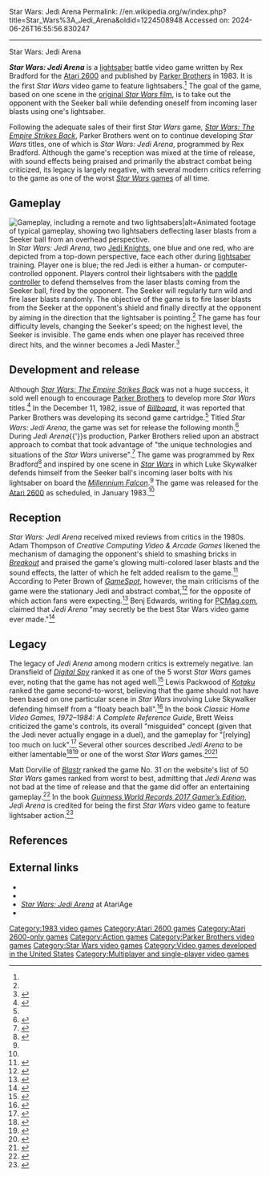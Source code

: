 Star Wars: Jedi Arena
Permalink: //en.wikipedia.org/w/index.php?title=Star_Wars%3A_Jedi_Arena&oldid=1224508948
Accessed on: 2024-06-26T16:55:56.830247



------
Star Wars: Jedi Arena
{{Short description|1983 lightsaber battle video game}}
{{good article}}
{{use mdy dates|date=October 2016}}
{{Infobox video game
|image = Jedi Arena.jpg
|alt=The cover shows Luke Skywalker deflecting a laser blast from a Seeker ball by using his lightsaber.
|caption = Cover art
|developer = [[Parker Brothers]]
|publisher = Parker Brothers
|programmer = Rex Bradford<ref>{{cite book|last1=Montfort|first1=Nick|last2=Bogost|first2=Ian|title=Racing the Beam|publisher=[[MIT Press]]|year=2009|isbn=978-0-262-01257-7|title-link=Racing the Beam|author-link2=Ian Bogost|author-link1=Nick Montfort|page=166}}</ref>
|released = January 1983
|genre = [[Action video game|Action]]
|modes = [[Single-player video game|Single-player]], [[multiplayer video game|multiplayer]]
|platforms = [[Atari 2600]]
}}

'''''Star Wars: Jedi Arena''''' is a [[lightsaber]] battle video game written by Rex Bradford for the [[Atari 2600]] and published by [[Parker Brothers]] in 1983. It is the first ''Star Wars'' video game to feature lightsabers.<ref name=gwr2017/> The goal of the game, based on one scene in the [[Star Wars (film)|original ''Star Wars'' film]], is to take out the opponent with the Seeker ball while defending oneself from incoming laser blasts using one's lightsaber.

Following the adequate sales of their first ''Star Wars'' game'', [[Star Wars: The Empire Strikes Back (1982 video game)|Star Wars: The Empire Strikes Back]]'', Parker Brothers went on to continue developing ''Star Wars'' titles, one of which is ''Star Wars: Jedi Arena'', programmed by Rex Bradford. Although the game's reception was mixed at the time of release, with sound effects being praised and primarily the abstract combat being criticized, its legacy is largely negative, with several modern critics referring to the game as one of the worst [[List of Star Wars video games|''Star Wars'' games]] of all time.

==Gameplay==
[[File:Star Wars Jedi Arena gameplay.gif|thumb|left|Gameplay, including a remote and two lightsabers|alt=Animated footage of typical gameplay, showing two lightsabers deflecting laser blasts from a Seeker ball from an overhead perspective.]]
In ''Star Wars: Jedi Arena'', two [[Jedi|Jedi Knights]], one blue and one red, who are depicted from a top-down perspective, face each other during [[lightsaber]] training. Player one is blue; the red Jedi is either a human- or computer-controlled opponent. Players control their lightsabers with the [[Paddle (game controller)|paddle controller]] to defend themselves from the laser blasts coming from the Seeker ball, fired by the opponent. The Seeker will regularly turn wild and fire laser blasts randomly. The objective of the game is to fire laser blasts from the Seeker at the opponent's shield and finally directly at the opponent by aiming in the direction that the lightsaber is pointing.<ref name=GT-gameplay/> The game has four difficulty levels, changing the Seeker's speed; on the highest level, the Seeker is invisible. The game ends when one player has received three direct hits, and the winner becomes a Jedi Master.<ref>{{cite book|url=https://atariage.com/manual_html_page.php?SoftwareLabelID=502|title=Star Wars: Jedi Arena manual|publisher=[[Parker Brothers]]|via=atariage.com|date=1983|access-date=October 18, 2016}}</ref>

==Development and release==
Although ''[[Star Wars: The Empire Strikes Back (1982 video game)|Star Wars: The Empire Strikes Back]]'' was not a huge success, it sold well enough to encourage [[Parker Brothers]] to develop more ''Star Wars'' titles.<ref>{{cite book|url=https://books.google.com/books?id=pAjYCgAAQBAJ&q=star+wars+jedi+arena+back+game+sold+parker+brothers&pg=PT325|title=Star Wars FAQ: Everything Left to Know About the Trilogy That Changed the Movies|first=Mark|last=Clark|via=[[Google Books]]|publisher=[[Applause Theatre & Cinema Books]]|isbn=9781480360181|date=August 1, 2015|access-date=October 23, 2016}}</ref> In the December 11, 1982, issue of ''[[Billboard (magazine)|Billboard]]'', it was reported that Parker Brothers was developing its second game cartridge.<ref name=GS-retro/> Titled ''Star Wars: Jedi Arena'', the game was set for release the following month.<ref>{{cite magazine|url=https://books.google.com/books?id=8iMEAAAAMBAJ&q=star+wars+jedi+arena&pg=PT7|page=8|title=''Billboard'' Vol. 94 No. 49|via=[[Google Books]]|magazine=[[Billboard (magazine)|Billboard]]|publisher=[[Prometheus Global Media]]|date=December 11, 1982|access-date=October 17, 2016}}</ref> During ''Jedi Arena''{{'}}s production, Parker Brothers relied upon an abstract approach to combat that took advantage of "the unique technologies and situations of the ''Star Wars'' universe".<ref>{{cite book|url=https://books.google.com/books?id=oK3D4i5ldKgC&q=star+wars+jedi+arena+parker+brothers&pg=PA96|page=96|title=Before the Crash: Early Video Game History|first=Mark J.P.|last=Wolf|via=[[Google Books]]|publisher=[[Wayne State University]]|isbn=9780814337226|date=June 15, 2012|access-date=October 22, 2016}}</ref> The game was programmed by Rex Bradford<ref>{{cite book|url=https://books.google.com/books?id=DqePfdz_x6gC&q=star+wars+jedi+arena+programmed+by&pg=PA166|page=166|title=Racing the Beam: The Atari Video Computer System|first1=Nick|last1=Montfort|first2=Ian|last2=Bogost|via=[[Google Books]]|publisher=[[The MIT Press]]|isbn=9780262254939|date=January 9, 2009|access-date=October 22, 2016}}</ref> and inspired by one scene in ''[[Star Wars (film)|Star Wars]]'' in which Luke Skywalker defends himself from the Seeker ball's incoming laser bolts with his lightsaber on board the ''[[Millennium Falcon]]''.<ref name=gameplay-film/> The game was released for the [[Atari 2600]] as scheduled, in January 1983.<ref name=GS-retro/>

==Reception==
''Star Wars: Jedi Arena'' received mixed reviews from critics in the 1980s. Adam Thompson of ''Creative Computing Video & Arcade Games'' likened the mechanism of damaging the opponent's shield to smashing bricks in ''[[Breakout (video game)|Breakout]]'' and praised the game's glowing multi-colored laser blasts and the sound effects, the latter of which he felt added realism to the game.<ref>{{cite magazine|url=http://www.atarimagazines.com/cva/v1n2/jediarena.php|page=42|title=''Creative Computing Video & Arcade Games'' Vol. 1, No. 2|first=Adam|last=Thompson|magazine=atarimagazines.com|date=Fall 1983|access-date=October 18, 2016|archive-url=https://web.archive.org/web/20161103001142/http://www.atarimagazines.com/cva/v1n2/jediarena.php|archive-date=November 3, 2016}}</ref> According to Peter Brown of ''[[GameSpot]]'', however, the main criticisms of the game were the stationary Jedi and abstract combat,<ref name=GS-retro>{{cite web|url=http://www.gamespot.com/articles/the-history-of-star-wars-video-games-part-1-1982-1998/1100-6419998/|title=The History of ''Star Wars'' Video Games Part 1: 1982–1998|first=Peter|last=Brown|work=[[GameSpot]]|publisher=[[CBS Interactive]]|date=May 31, 2014|access-date=October 16, 2016|archive-url=https://web.archive.org/web/20161103000930/http://www.gamespot.com/articles/the-history-of-star-wars-video-games-part-1-1982-1998/1100-6419998/|archive-date=November 3, 2016}}</ref> for the opposite of which action fans were expecting.<ref name=GT-gameplay>{{cite web|url=https://www.youtube.com/watch?v=e7ok_vEAke0 |archive-url=https://ghostarchive.org/varchive/youtube/20211220/e7ok_vEAke0 |archive-date=2021-12-20 |url-status=live|title=''Star Wars'' Retrospective – Episode 1|via=[[YouTube]]|work=[[GameTrailers]]|publisher=[[IGN]]|date=May 17, 2016|access-date=October 20, 2016}}{{cbignore}}</ref> Benj Edwards, writing for [[PCMag|PCMag.com]], claimed that ''Jedi Arena'' "may secretly be the best Star Wars video game ever made."<ref>{{Cite web|title=7 Forgotten Atari 2600 Classics|url=https://www.pcmag.com/news/7-forgotten-atari-2600-classics|access-date=2021-03-04|website=PCMAG|language=en}}</ref>

==Legacy==
The legacy of ''Jedi Arena'' among modern critics is extremely negative. Ian Dransfield of ''[[Digital Spy]]'' ranked it as one of the 5 worst ''Star Wars'' games ever, noting that the game has not aged well.<ref>{{cite web|url=http://www.digitalspy.com/gaming/star-wars/feature/a773832/the-5-worst-star-wars-games-ever/|title=5 terrible ''Star Wars'' games from the Dark Side of the Force|first=Ian|last=Dransfield|work=[[Digital Spy]]|publisher=[[Hearst Magazines UK]]|date=November 16, 2015|access-date=October 16, 2016|archive-url=https://web.archive.org/web/20161103001503/http://www.digitalspy.com/gaming/star-wars/feature/a773832/the-5-worst-star-wars-games-ever/|archive-date=November 3, 2016}}</ref> Lewis Packwood of ''[[Kotaku]]'' ranked the game second-to-worst, believing that the game should not have been based on one particular scene in ''Star Wars'' involving Luke Skywalker defending himself from a "floaty beach ball".<ref>{{cite web|url=http://www.kotaku.co.uk/2016/05/04/every-star-wars-game-ever-from-worst-to-best|title=Every ''Star Wars'' Game Ever, From Worst to Best|first=Lewis|last=Packwood|work=[[Kotaku]]|publisher=[[Gawker Media]]|date=May 4, 2016|access-date=October 16, 2016}}</ref> In the book ''Classic Home Video Games, 1972–1984: A Complete Reference Guide'', Brett Weiss criticized the game's controls, its overall "misguided" concept (given that the Jedi never actually engage in a duel), and the gameplay for "[relying] too much on luck".<ref name=gameplay-film>{{cite book|url=https://books.google.com/books?id=BzxTtml8Jq4C&q=star+wars+jedi+arena&pg=PA113|pages=113–114|title=Classic Home Video Games, 1972–1984: A Complete Reference Guide|first=Brett|last=Weiss|via=[[Google Books]]|publisher=[[McFarland & Company]]|isbn=9780786432264|date=March 7, 2012|access-date=October 22, 2016}}</ref> Several other sources described ''Jedi Arena'' to be either lamentable<ref>{{cite web|url=http://www.1up.com/features/star-wars-roundup|page=1|title=Retro Roundup: ''Star Wars''|first1=Jeremy|last1=Parish|first2=Mike|last2=Nelson|work=[[1UP.com]]|publisher=[[IGN]]|date=May 25, 2007|access-date=October 17, 2016 |archive-url=https://archive.today/20161111015607/http://www.1up.com/features/star-wars-roundup |archive-date=November 11, 2016}}</ref><ref>{{cite journal|date=July 2008|title=The Making of... Star Wars|journal=[[Retro Gamer]]|issue=52|pages=26|publisher=[[Imagine Publishing]]}}</ref> or one of the worst ''Star Wars'' games.<ref>{{cite magazine|url=http://www.gameinformer.com/b/features/archive/2015/12/18/worst-star-wars-games.aspx?PageIndex=2&_1&PostPageIndex=2|page=2|title=A Disturbance In The Force: The 10 Worst ''Star Wars'' Games|first=Javy|last=Gwaltney|magazine=[[Game Informer]]|publisher=[[GameStop]]|date=December 19, 2015|access-date=October 16, 2016|archive-url=https://web.archive.org/web/20161103002051/http://www.gameinformer.com/b/features/archive/2015/12/18/worst-star-wars-games.aspx?PageIndex=2&_1&PostPageIndex=2|archive-date=November 3, 2016}}</ref><ref>{{cite web|url=http://www.ign.com/articles/2008/05/16/star-wars-game-retrospective|page=1|title=''Star Wars'' game retrospective|work=[[IGN]]|publisher=[[Ziff Davis]]|date=May 16, 2008|access-date=October 17, 2016|archive-url=https://web.archive.org/web/20161103002922/http://www.ign.com/articles/2008/05/16/star-wars-game-retrospective|archive-date=November 3, 2016}}</ref>

Matt Dorville of ''[[Blastr]]'' ranked the game No. 31 on the website's list of 50 ''Star Wars'' games ranked from worst to best, admitting that ''Jedi Arena'' was not bad at the time of release and that the game did offer an entertaining gameplay.<ref>{{cite web|url=http://www.blastr.com/2015-10-25/50-star-wars-video-games-ranked-worst-best|title=50 Star Wars video games ranked from worst to best|first=Matt|last=Dorville|work=[[Blastr]]|publisher=[[NBCUniversal Cable]]|date=October 25, 2015|access-date=October 16, 2016|archive-url=https://web.archive.org/web/20161103002547/http://www.blastr.com/2015-10-25/50-star-wars-video-games-ranked-worst-best|archive-date=November 3, 2016}}</ref> In the book ''[[Guinness World Records Gamer’s Edition|Guinness World Records 2017 Gamer’s Edition]]'', ''Jedi Arena'' is credited for being the first ''Star Wars'' video game to feature lightsaber action.<ref name=gwr2017>{{cite book|url=https://books.google.com/books?id=SSJoDQAAQBAJ&q=star+wars+jedi+arena&pg=PP8|page=116|isbn=9780606392938|title=Guinness World Records 2017 Gamer's Edition|publisher=[[Macmillan Publishers]]|via=[[Google Books]]|date=October 17, 2016|access-date=December 1, 2016}}</ref>

== References ==
{{reflist}}

==External links==
* {{Wookieepedia|Star Wars: Jedi Arena|''Star Wars: Jedi Arena''}}
* {{atarimania|id=12444}}
* [http://www.atariage.com/software_page.html?SoftwareID=1350 ''Star Wars: Jedi Arena''] {{Webarchive|url=https://web.archive.org/web/20071119035124/http://www.atariage.com/software_page.html?SoftwareID=1350 |date=November 19, 2007 }} at AtariAge
* {{Internet Archive game | id= atari_2600_star_wars_-_jedi_arena_paddle_1983_parker_brothers_rex_bradford_pb5000 | platform= Atari 2600}}

{{Star Wars games}}

[[Category:1983 video games]]
[[Category:Atari 2600 games]]
[[Category:Atari 2600-only games]]
[[Category:Action games]]
[[Category:Parker Brothers video games]]
[[Category:Star Wars video games]]
[[Category:Video games developed in the United States]]
[[Category:Multiplayer and single-player video games]]